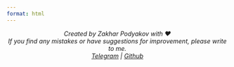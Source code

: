 ```yaml
---
format: html
---
```


<center>
<i>Created by Zakhar Podyakov with ❤️<br>
If you find any mistakes or have suggestions for improvement, please write to me.<br>
[Telegram](https://t.me/p0dyakov) | [Github](https://github.com/p0dyakov)</i><br>
</center>
